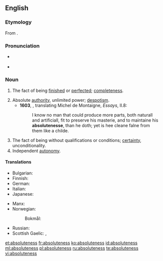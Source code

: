 ==English==

===Etymology===
From {{suffix|absolute|ness}}.

===Pronunciation===
* {{a|UK}} {{IPA|/ˈab.sə.luːt.nəs/|/ab.səˈluːt.nəs/}}
* {{a|US}} {{IPA|/ˈæb.səˌlut.nəs/}}

===Noun===
{{en-noun|-|es}}

# {{context|obsolete}} The fact of being [[finished]] or [[perfected]]; [[completeness]]. {{defdate|Attested from the mid 16<sup>th</sup> century until the 17<sup>th</sup> century.}}
# Absolute [[authority]], unlimited power; [[despotism]]. {{defdate|First attested in the 16<sup>th</sup> century.}}
#* '''1603''', {{w|John Florio}}, translating Michel de Montaigne, ''Essays'', II.8:
#*: I know no man that could produce more parts, both naturall and artificiall, fit to preserve his masterie, and to maintaine his '''absolutenesse''', than he doth; yet is hee cleane falne from them like a childe.
# The fact of being without qualifications or conditions; [[certainty]], unconditionality. {{defdate|First attested in the 17<sup>th</sup> century.}}
# Independent [[autonomy]]. {{defdate|First attested in the 17<sup>th</sup> century.}}

====Translations====
{{trans-top|the fact of being without qualifications; unconditionality}}
* Bulgarian: {{t-|bg|абсолютност|f|tr=absolyútnost|sc=Cyrl}}
* Finnish: {{t-|fi|ehdottomuus}}
* German: {{t+|de|Absolutheit|f}}
* Italian: {{t-|it|assolutezza|f}}
* Japanese: {{t+|ja|絶対|tr=zettai|sc=Jpan}}
{{trans-mid}}
* Manx: {{t-|gv|ard-phooaralys|m}}
* Norwegian:
*: Bokmål: {{t+|nb|absolutthet|m|f}}
* Russian: {{t+|ru|абсолютность|f|tr=absolyútnost'|sc=Cyrl}}
* Scottish Gaelic: {{t-|gd|iomlanachd|f}}, {{t-|gd|dligheachas|m}}
{{trans-bottom}}

[[et:absoluteness]]
[[fr:absoluteness]]
[[ko:absoluteness]]
[[id:absoluteness]]
[[ml:absoluteness]]
[[pl:absoluteness]]
[[ru:absoluteness]]
[[te:absoluteness]]
[[vi:absoluteness]]